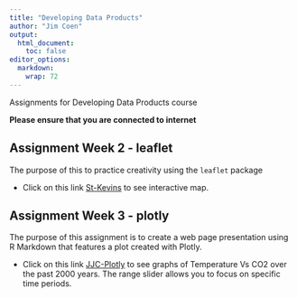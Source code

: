 ```yaml
---
title: "Developing Data Products"
author: "Jim Coen"
output:
  html_document:
    toc: false
editor_options: 
  markdown: 
    wrap: 72    
---
```


Assignments for Developing Data Products course

**Please ensure that you are connected to internet**

## Assignment Week 2 - leaflet

The purpose of this to practice creativity using the `leaflet` package

* Click on this link [St-Kevins](St-Kevins.html) to see interactive map.

## Assignment Week 3 - plotly

The purpose of this assignment is to create a web page presentation using R Markdown that features a plot created with Plotly.

* Click on this link [JJC-Plotly](JJC-plotly.html) to see graphs of Temperature Vs CO2 over the past 2000 years.  The range slider allows you to focus on specific time periods.
